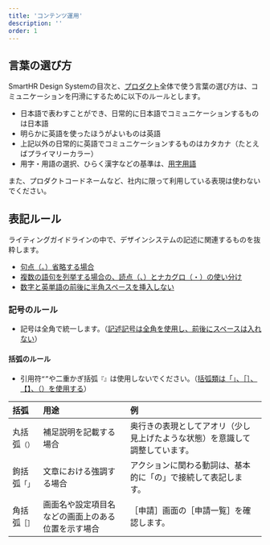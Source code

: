 ```yaml
---
title: 'コンテンツ運用'
description: ''
order: 1
---
```


## 言葉の選び方
SmartHR Design Systemの目次と、[プロダクト](/products)全体で使う言葉の選び方は、コミュニケーションを円滑にするために以下のルールとします。

- 日本語で表わすことができ、日常的に日本語でコミュニケーションするものは日本語
- 明らかに英語を使ったほうがよいものは英語
- 上記以外の日常的に英語でコミュニケーションするものはカタカナ（たとえばプライマリーカラー）
- 用字・用語の選択、ひらく漢字などの基準は、[用字用語](/products/contents/idiomatic-usage/)

また、プロダクトコードネームなど、社内に限って利用している表現は使わないでください。

## 表記ルール

ライティングガイドラインの中で、デザインシステムの記述に関連するものを抜粋します。
- [句点（。）省略する場合](../../../products/contents/writing-style/#recn6q5jT7ewW7pZ3-0)
- [複数の語句を列挙する場合の、読点（、）とナカグロ（・）の使い分け](../../../products/contents/writing-style/#recKGcTEWxvwUk5pp-0)
- [数字と英単語の前後に半角スペースを挿入しない](../../../products/contents/writing-style/#reckxDxz47sBXPu71-0)

### 記号のルール
- 記号は全角で統一します。（[記述記号は全角を使用し、前後にスペースは入れない](../../../products/contents/writing-style/#recrVEn3NYr2AV33o-0)）

#### 括弧のルール
- 引用符`“”`や二重かぎ括弧`『』`は使用しないでください。（[括弧類は「」、［］、【】、（）を使用する](../../../products/contents/writing-style/#recjsU00afnK5o9bV-0)）

| 括弧 | 用途 | 例 |
| :--- | :--- | :--- |
| 丸括弧`（）` | 補足説明を記載する場合 | 奥行きの表現としてアオリ（少し見上げたような状態）を意識して調整しています。 |
| 鉤括弧`「」` | 文章における強調する場合 | アクションに関わる動詞は、基本的に「の」で接続して表記します。 |
| 角括弧`［］` | 画面名や設定項目名などの画面上のある位置を示す場合 | ［申請］画面の［申請一覧］を確認します。 |
